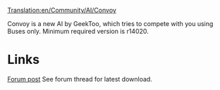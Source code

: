 [[Translation:en/Community/AI/Convoy]]


{{en/Development/Script/Navigation}}

Convoy is a new AI by GeekToo, which tries to compete with you using Buses only.
Minimum required version is r14020.

=Links=
[http://www.tt-forums.net/viewtopic.php?f=65&t=37946&p=718598#p718598 Forum post]
See forum thread for latest download.